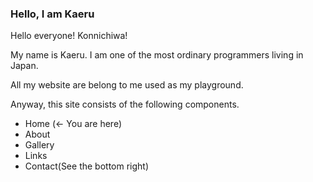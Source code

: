 
<article className="prose lg:prose-xl">

### Hello, I am Kaeru

<FontAwesomeIcon icon={faCarSide} /> Hello everyone! Konnichiwa!

My name is Kaeru. I am one of the most ordinary programmers living in Japan.

All my website are belong to me used as my playground.

Anyway, this site consists of the following components.

- Home (← You are here)
- <Link href="/about">About</Link>
- <Link href="/gallery">Gallery</Link>
- <Link href="/links">Links</Link>
- Contact(See the bottom right)

</article>
